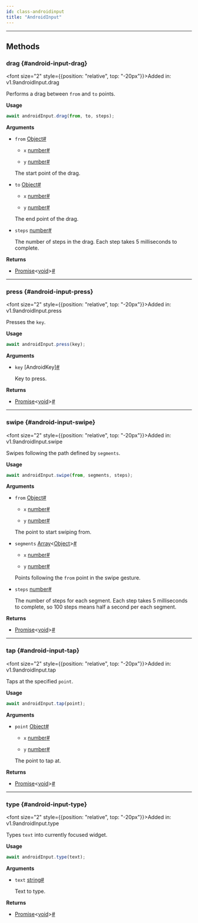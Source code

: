 ```yaml
---
id: class-androidinput
title: "AndroidInput"
---
```




---

## Methods

### drag {#android-input-drag}

<font size="2" style={{position: "relative", top: "-20px"}}>Added in: v1.9</font><x-search>androidInput.drag</x-search>

Performs a drag between `from` and `to` points.

**Usage**

```js
await androidInput.drag(from, to, steps);
```

**Arguments**
- `from` [Object]<a aria-hidden="true" tabIndex="-1" class="list-anchor-link" id="android-input-drag-option-from"/><a href="#android-input-drag-option-from" class="list-anchor">#</a>
  - `x` [number]<a aria-hidden="true" tabIndex="-1" class="list-anchor-link" id="android-input-drag-option-x"/><a href="#android-input-drag-option-x" class="list-anchor">#</a>
    
    
  - `y` [number]<a aria-hidden="true" tabIndex="-1" class="list-anchor-link" id="android-input-drag-option-y"/><a href="#android-input-drag-option-y" class="list-anchor">#</a>
    
    
  The start point of the drag.
- `to` [Object]<a aria-hidden="true" tabIndex="-1" class="list-anchor-link" id="android-input-drag-option-to"/><a href="#android-input-drag-option-to" class="list-anchor">#</a>
  - `x` [number]<a aria-hidden="true" tabIndex="-1" class="list-anchor-link" id="android-input-drag-option-x"/><a href="#android-input-drag-option-x" class="list-anchor">#</a>
    
    
  - `y` [number]<a aria-hidden="true" tabIndex="-1" class="list-anchor-link" id="android-input-drag-option-y"/><a href="#android-input-drag-option-y" class="list-anchor">#</a>
    
    
  The end point of the drag.
- `steps` [number]<a aria-hidden="true" tabIndex="-1" class="list-anchor-link" id="android-input-drag-option-steps"/><a href="#android-input-drag-option-steps" class="list-anchor">#</a>
  
  The number of steps in the drag. Each step takes 5 milliseconds to complete.

**Returns**
- [Promise]&lt;[void]&gt;<a aria-hidden="true" tabIndex="-1" class="list-anchor-link" id="android-input-drag-return"/><a href="#android-input-drag-return" class="list-anchor">#</a>

---

### press {#android-input-press}

<font size="2" style={{position: "relative", top: "-20px"}}>Added in: v1.9</font><x-search>androidInput.press</x-search>

Presses the `key`.

**Usage**

```js
await androidInput.press(key);
```

**Arguments**
- `key` [AndroidKey]<a aria-hidden="true" tabIndex="-1" class="list-anchor-link" id="android-input-press-option-key"/><a href="#android-input-press-option-key" class="list-anchor">#</a>
  
  Key to press.

**Returns**
- [Promise]&lt;[void]&gt;<a aria-hidden="true" tabIndex="-1" class="list-anchor-link" id="android-input-press-return"/><a href="#android-input-press-return" class="list-anchor">#</a>

---

### swipe {#android-input-swipe}

<font size="2" style={{position: "relative", top: "-20px"}}>Added in: v1.9</font><x-search>androidInput.swipe</x-search>

Swipes following the path defined by `segments`.

**Usage**

```js
await androidInput.swipe(from, segments, steps);
```

**Arguments**
- `from` [Object]<a aria-hidden="true" tabIndex="-1" class="list-anchor-link" id="android-input-swipe-option-from"/><a href="#android-input-swipe-option-from" class="list-anchor">#</a>
  - `x` [number]<a aria-hidden="true" tabIndex="-1" class="list-anchor-link" id="android-input-swipe-option-x"/><a href="#android-input-swipe-option-x" class="list-anchor">#</a>
    
    
  - `y` [number]<a aria-hidden="true" tabIndex="-1" class="list-anchor-link" id="android-input-swipe-option-y"/><a href="#android-input-swipe-option-y" class="list-anchor">#</a>
    
    
  The point to start swiping from.
- `segments` [Array]&lt;[Object]&gt;<a aria-hidden="true" tabIndex="-1" class="list-anchor-link" id="android-input-swipe-option-segments"/><a href="#android-input-swipe-option-segments" class="list-anchor">#</a>
  - `x` [number]<a aria-hidden="true" tabIndex="-1" class="list-anchor-link" id="android-input-swipe-option-x"/><a href="#android-input-swipe-option-x" class="list-anchor">#</a>
    
    
  - `y` [number]<a aria-hidden="true" tabIndex="-1" class="list-anchor-link" id="android-input-swipe-option-y"/><a href="#android-input-swipe-option-y" class="list-anchor">#</a>
    
    
  Points following the `from` point in the swipe gesture.
- `steps` [number]<a aria-hidden="true" tabIndex="-1" class="list-anchor-link" id="android-input-swipe-option-steps"/><a href="#android-input-swipe-option-steps" class="list-anchor">#</a>
  
  The number of steps for each segment. Each step takes 5 milliseconds to complete, so 100 steps means half a second per each segment.

**Returns**
- [Promise]&lt;[void]&gt;<a aria-hidden="true" tabIndex="-1" class="list-anchor-link" id="android-input-swipe-return"/><a href="#android-input-swipe-return" class="list-anchor">#</a>

---

### tap {#android-input-tap}

<font size="2" style={{position: "relative", top: "-20px"}}>Added in: v1.9</font><x-search>androidInput.tap</x-search>

Taps at the specified `point`.

**Usage**

```js
await androidInput.tap(point);
```

**Arguments**
- `point` [Object]<a aria-hidden="true" tabIndex="-1" class="list-anchor-link" id="android-input-tap-option-point"/><a href="#android-input-tap-option-point" class="list-anchor">#</a>
  - `x` [number]<a aria-hidden="true" tabIndex="-1" class="list-anchor-link" id="android-input-tap-option-x"/><a href="#android-input-tap-option-x" class="list-anchor">#</a>
    
    
  - `y` [number]<a aria-hidden="true" tabIndex="-1" class="list-anchor-link" id="android-input-tap-option-y"/><a href="#android-input-tap-option-y" class="list-anchor">#</a>
    
    
  The point to tap at.

**Returns**
- [Promise]&lt;[void]&gt;<a aria-hidden="true" tabIndex="-1" class="list-anchor-link" id="android-input-tap-return"/><a href="#android-input-tap-return" class="list-anchor">#</a>

---

### type {#android-input-type}

<font size="2" style={{position: "relative", top: "-20px"}}>Added in: v1.9</font><x-search>androidInput.type</x-search>

Types `text` into currently focused widget.

**Usage**

```js
await androidInput.type(text);
```

**Arguments**
- `text` [string]<a aria-hidden="true" tabIndex="-1" class="list-anchor-link" id="android-input-type-option-text"/><a href="#android-input-type-option-text" class="list-anchor">#</a>
  
  Text to type.

**Returns**
- [Promise]&lt;[void]&gt;<a aria-hidden="true" tabIndex="-1" class="list-anchor-link" id="android-input-type-return"/><a href="#android-input-type-return" class="list-anchor">#</a>


[Accessibility]: /api/class-accessibility.mdx "Accessibility"
[Android]: /api/class-android.mdx "Android"
[AndroidDevice]: /api/class-androiddevice.mdx "AndroidDevice"
[AndroidInput]: /api/class-androidinput.mdx "AndroidInput"
[AndroidSocket]: /api/class-androidsocket.mdx "AndroidSocket"
[AndroidWebView]: /api/class-androidwebview.mdx "AndroidWebView"
[APIRequest]: /api/class-apirequest.mdx "APIRequest"
[APIRequestContext]: /api/class-apirequestcontext.mdx "APIRequestContext"
[APIResponse]: /api/class-apiresponse.mdx "APIResponse"
[APIResponseAssertions]: /api/class-apiresponseassertions.mdx "APIResponseAssertions"
[Browser]: /api/class-browser.mdx "Browser"
[BrowserContext]: /api/class-browsercontext.mdx "BrowserContext"
[BrowserServer]: /api/class-browserserver.mdx "BrowserServer"
[BrowserType]: /api/class-browsertype.mdx "BrowserType"
[CDPSession]: /api/class-cdpsession.mdx "CDPSession"
[Clock]: /api/class-clock.mdx "Clock"
[ConsoleMessage]: /api/class-consolemessage.mdx "ConsoleMessage"
[Coverage]: /api/class-coverage.mdx "Coverage"
[Dialog]: /api/class-dialog.mdx "Dialog"
[Download]: /api/class-download.mdx "Download"
[Electron]: /api/class-electron.mdx "Electron"
[ElectronApplication]: /api/class-electronapplication.mdx "ElectronApplication"
[ElementHandle]: /api/class-elementhandle.mdx "ElementHandle"
[FileChooser]: /api/class-filechooser.mdx "FileChooser"
[Frame]: /api/class-frame.mdx "Frame"
[FrameLocator]: /api/class-framelocator.mdx "FrameLocator"
[GenericAssertions]: /api/class-genericassertions.mdx "GenericAssertions"
[JSHandle]: /api/class-jshandle.mdx "JSHandle"
[Keyboard]: /api/class-keyboard.mdx "Keyboard"
[Locator]: /api/class-locator.mdx "Locator"
[LocatorAssertions]: /api/class-locatorassertions.mdx "LocatorAssertions"
[Logger]: /api/class-logger.mdx "Logger"
[Mouse]: /api/class-mouse.mdx "Mouse"
[Page]: /api/class-page.mdx "Page"
[PageAssertions]: /api/class-pageassertions.mdx "PageAssertions"
[Playwright]: /api/class-playwright.mdx "Playwright"
[PlaywrightAssertions]: /api/class-playwrightassertions.mdx "PlaywrightAssertions"
[Request]: /api/class-request.mdx "Request"
[Response]: /api/class-response.mdx "Response"
[Route]: /api/class-route.mdx "Route"
[Selectors]: /api/class-selectors.mdx "Selectors"
[SnapshotAssertions]: /api/class-snapshotassertions.mdx "SnapshotAssertions"
[TimeoutError]: /api/class-timeouterror.mdx "TimeoutError"
[Touchscreen]: /api/class-touchscreen.mdx "Touchscreen"
[Tracing]: /api/class-tracing.mdx "Tracing"
[Video]: /api/class-video.mdx "Video"
[WebError]: /api/class-weberror.mdx "WebError"
[WebSocket]: /api/class-websocket.mdx "WebSocket"
[Worker]: /api/class-worker.mdx "Worker"
[Fixtures]: /api/class-fixtures.mdx "Fixtures"
[FullConfig]: /api/class-fullconfig.mdx "FullConfig"
[FullProject]: /api/class-fullproject.mdx "FullProject"
[Test]: /api/class-test.mdx "Test"
[TestConfig]: /api/class-testconfig.mdx "TestConfig"
[TestInfo]: /api/class-testinfo.mdx "TestInfo"
[TestInfoError]: /api/class-testinfoerror.mdx "TestInfoError"
[TestOptions]: /api/class-testoptions.mdx "TestOptions"
[TestProject]: /api/class-testproject.mdx "TestProject"
[WorkerInfo]: /api/class-workerinfo.mdx "WorkerInfo"
[Location]: /api/class-location.mdx "Location"
[Reporter]: /api/class-reporter.mdx "Reporter"
[Suite]: /api/class-suite.mdx "Suite"
[TestCase]: /api/class-testcase.mdx "TestCase"
[TestError]: /api/class-testerror.mdx "TestError"
[TestResult]: /api/class-testresult.mdx "TestResult"
[TestStep]: /api/class-teststep.mdx "TestStep"
[Element]: https://developer.mozilla.org/en-US/docs/Web/API/element "Element"
[EvaluationArgument]: /evaluating.mdx#evaluation-argument "EvaluationArgument"
[Promise]: https://developer.mozilla.org/en-US/docs/Web/JavaScript/Reference/Global_Objects/Promise "Promise"
[iterator]: https://developer.mozilla.org/en-US/docs/Web/JavaScript/Reference/Iteration_protocols "Iterator"
[origin]: https://developer.mozilla.org/en-US/docs/Glossary/Origin "Origin"
[selector]: https://developer.mozilla.org/en-US/docs/Web/CSS/CSS_Selectors "selector"
[Serializable]: https://developer.mozilla.org/en-US/docs/Web/JavaScript/Reference/Global_Objects/JSON/stringify#Description "Serializable"
[UIEvent.detail]: https://developer.mozilla.org/en-US/docs/Web/API/UIEvent/detail "UIEvent.detail"
[UnixTime]: https://en.wikipedia.org/wiki/Unix_time "Unix Time"
[xpath]: https://developer.mozilla.org/en-US/docs/Web/XPath "xpath"

[Array]: https://developer.mozilla.org/en-US/docs/Web/JavaScript/Reference/Global_Objects/Array "Array"
[boolean]: https://developer.mozilla.org/en-US/docs/Web/JavaScript/Data_structures#Boolean_type "Boolean"
[Buffer]: https://nodejs.org/api/buffer.html#buffer_class_buffer "Buffer"
[ChildProcess]: https://nodejs.org/api/child_process.html "ChildProcess"
[Error]: https://nodejs.org/api/errors.html#errors_class_error "Error"
[EventEmitter]: https://nodejs.org/api/events.html#events_class_eventemitter "EventEmitter"
[function]: https://developer.mozilla.org/en-US/docs/Web/JavaScript/Reference/Global_Objects/Function "Function"
[FormData]: https://developer.mozilla.org/en-US/docs/Web/API/FormData "FormData"
[Map]: https://developer.mozilla.org/en-US/docs/Web/JavaScript/Reference/Global_Objects/Map "Map"
[Metadata]: https://developer.mozilla.org/en-US/docs/Web/JavaScript/Reference/Global_Objects/Object "Object&lt;string, any&gt;"
[null]: https://developer.mozilla.org/en-US/docs/Web/JavaScript/Reference/Global_Objects/null "null"
[number]: https://developer.mozilla.org/en-US/docs/Web/JavaScript/Data_structures#Number_type "Number"
[Object]: https://developer.mozilla.org/en-US/docs/Web/JavaScript/Reference/Global_Objects/Object "Object"
[Promise]: https://developer.mozilla.org/en-US/docs/Web/JavaScript/Reference/Global_Objects/Promise "Promise"
[Readable]: https://nodejs.org/api/stream.html#stream_class_stream_readable "Readable"
[ReadStream]: https://nodejs.org/api/fs.html#class-fsreadstream "ReadStream"
[RegExp]: https://developer.mozilla.org/en-US/docs/Web/JavaScript/Reference/Global_Objects/RegExp "RegExp"
[string]: https://developer.mozilla.org/en-US/docs/Web/JavaScript/Data_structures#String_type "string"
[void]: https://developer.mozilla.org/en-US/docs/Web/JavaScript/Reference/Global_Objects/undefined "void"
[URL]: https://nodejs.org/api/url.html "URL"
[URLSearchParams]: https://developer.mozilla.org/en-US/docs/Web/API/URLSearchParams "URLSearchParams"

[all available image tags]: https://mcr.microsoft.com/en-us/product/playwright/about "all available image tags"
[Microsoft Artifact Registry]: https://mcr.microsoft.com/en-us/product/playwright/about "Microsoft Artifact Registry"
[Dockerfile.jammy]: https://github.com/microsoft/playwright/blob/main/utils/docker/Dockerfile.jammy "Dockerfile.jammy"
